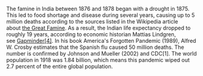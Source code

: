 The famine in India between 1876 and 1878 began with a drought in 1875. This led to food shortage and disease during several years, causing up to 5 million deaths according to the sources listed in the Wikipedia article about [the Great Famine](https://en.wikipedia.org/wiki/Great_Famine_of_1876%E2%80%9378). As a result, the Indian life expectancy dropped to roughly 19 years, according to economic historian Mattias Lindgren, see [Gapminder[4]](http://gapm.io/ilex). In his book America's Forgotten Pandemic (1989), Alfred W. Crosby estimates that the Spanish flu caused 50 million deaths. The number is confirmed by Johnson and Mueller (2002) and CDC[1]. The world population in 1918 was 1.84 billion, which means this pandemic wiped out 2.7 percent of the entire global population.